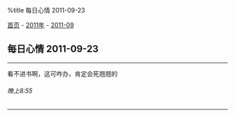 %title 每日心情 2011-09-23

[[../../../index|首页]] - [[../index|2011年]] - [[index|2011-09]]
==每日心情 2011-09-23==
----
看不进书啊，这可咋办，肯定会死翘翘的
======晚上8:55======
----
